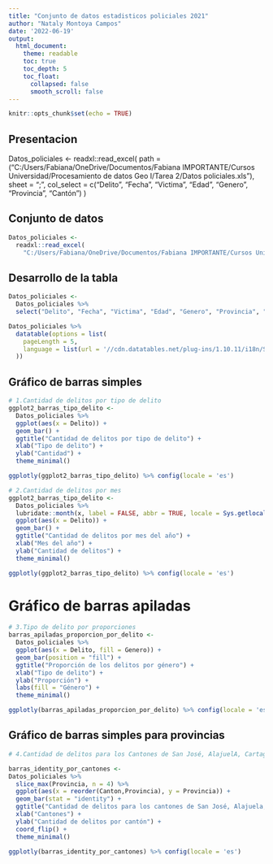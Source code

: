 ---
title: "Conjunto de datos estadisticos policiales 2021"
author: "Nataly Montoya Campos"
date: '2022-06-19'
output: 
  html_document:  
    theme: readable  
    toc: true  
    toc_depth: 5  
    toc_float:  
      collapsed: false  
      smooth_scroll: false   
---

```{r setup, include=FALSE}
knitr::opts_chunk$set(echo = TRUE)
```

## Presentacion
Datos_policiales <-
 readxl::read_excel(
    path = ("C:/Users/Fabiana/OneDrive/Documentos/Fabiana IMPORTANTE/Cursos Universidad/Procesamiento de datos Geo I/Tarea 2/Datos policiales.xls"),
    sheet = ";",
    col_select = c("Delito", "Fecha", "Victima", "Edad", "Genero", "Provincia", "Cantón")
  )

## Conjunto de datos
```{r Carga de datos}
Datos_policiales <-
  readxl::read_excel(
    "C:/Users/Fabiana/OneDrive/Documentos/Fabiana IMPORTANTE/Cursos Universidad/Procesamiento de datos Geo I/Tarea 2/Datos policiales.xls")

```

## Desarrollo de la tabla
```{r}
Datos_policiales <-
  Datos_policiales %>%
  select("Delito", "Fecha", "Victima", "Edad", "Genero", "Provincia", "Canton")
```


```{r Visualización de la tabla}
Datos_policiales %>%
  datatable(options = list(
    pageLength = 5,
    language = list(url = '//cdn.datatables.net/plug-ins/1.10.11/i18n/Spanish.json')
  ))
```


## Gráfico de barras simples
```{r}
# 1.Cantidad de delitos por tipo de delito
ggplot2_barras_tipo_delito <-
  Datos_policiales %>%
  ggplot(aes(x = Delito)) +
  geom_bar() +
  ggtitle("Cantidad de delitos por tipo de delito") +
  xlab("Tipo de delito") +
  ylab("Cantidad") +
  theme_minimal()

ggplotly(ggplot2_barras_tipo_delito) %>% config(locale = 'es')

```


```{r}
# 2.Cantidad de delitos por mes
ggplot2_barras_tipo_delito <-
  Datos_policiales %>%
  lubridate::month(x, label = FALSE, abbr = TRUE, locale = Sys.getlocale("LC_TIME")) +
  ggplot(aes(x = Delito)) +
  geom_bar() +
  ggtitle("Cantidad de delitos por mes del año") +
  xlab("Mes del año") +
  ylab("Cantidad de delitos") +
  theme_minimal()

ggplotly(ggplot2_barras_tipo_delito) %>% config(locale = 'es')

```

# Gráfico de barras apiladas
```{r}
# 3.Tipo de delito por proporciones 
barras_apiladas_proporcion_por_delito <-
  Datos_policiales %>%
  ggplot(aes(x = Delito, fill = Genero)) +
  geom_bar(position = "fill") +
  ggtitle("Proporción de los delitos por género") +
  xlab("Tipo de delito") +
  ylab("Proporción") +
  labs(fill = "Género") +
  theme_minimal()

ggplotly(barras_apiladas_proporcion_por_delito) %>% config(locale = 'es')


```

## Gráfico de barras simples para provincias
```{r}
# 4.Cantidad de delitos para los Cantones de San José, AlajuelA, Cartago y Heredia.

barras_identity_por_cantones <-
Datos_policiales %>%
  slice_max(Provincia, n = 4) %>% 
  ggplot(aes(x = reorder(Canton,Provincia), y = Provincia)) +
  geom_bar(stat = "identity") +
  ggtitle("Cantidad de delitos para los cantones de San José, Alajuela, Cartago y Heredia") +
  xlab("Cantones") +
  ylab("Cantidad de delitos por cantón") +
  coord_flip() + 
  theme_minimal()

ggplotly(barras_identity_por_cantones) %>% config(locale = 'es')
```


